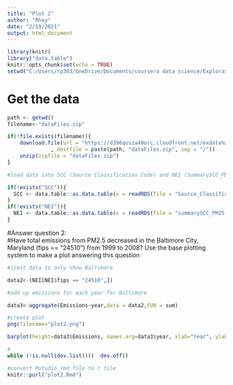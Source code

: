 ```yaml
---
title: "Plot 2"
author: "Rhay"
date: "2/19/2021"
output: html_document
---
```


```r
library(knitr)
library("data.table")
knitr::opts_chunk$set(echo = TRUE)
setwd("C:/Users/rp303/OneDrive/Documents/coursera data science/ExploratoryData-AnalysisProject2")
```
# Get the data

```r


path <- getwd()
filename<-"dataFiles.zip"

if(!file.exists(filename)){
    download.file(url = "https://d396qusza40orc.cloudfront.net/exdata%2Fdata%2FNEI_data.zip"
              , destfile = paste(path, "dataFiles.zip", sep = "/"))
    unzip(zipfile = "dataFiles.zip")
}

#load data into SCC (Source Classification Code) and NEI (SummarySCC_PM25) if we haven't already

if(!exists("SCC")){
  SCC <- data.table::as.data.table(x = readRDS(file = "Source_Classification_Code.rds"))
}
if(!exists("NEI")){
  NEI <- data.table::as.data.table(x = readRDS(file = "summarySCC_PM25.rds"))
}
```
#Answer question 2:  
#Have total emissions from PM2.5 decreased in the Baltimore City, Maryland (\color{red}{\verb|fips == "24510"|}fips == "24510") from 1999 to 2008? Use the base plotting system to make a plot answering this question

```r

#limit data to only show Baltimore

data2<-(NEI[NEI$fips == "24510",])

#add up emissions for each year for Baltimore

data3<-aggregate(Emissions~year,data = data2,FUN = sum)

#create plot 
png(filename="plot2.png")

barplot(height=data3$Emissions, names.arg=data3$year, xlab="Year", ylab="Emissions by Ton", main="Total Emissions for Baltimore")

#
while (!is.null(dev.list()))  dev.off()

```
```r
#convert Rstudio rmd file to r file
knitr::purl("plot2.Rmd")

```


